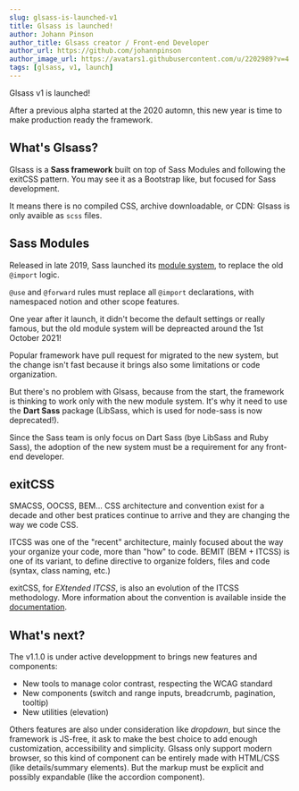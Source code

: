 ```yaml
---
slug: glsass-is-launched-v1
title: Glsass is launched!
author: Johann Pinson
author_title: Glsass creator / Front-end Developer
author_url: https://github.com/johannpinson
author_image_url: https://avatars1.githubusercontent.com/u/2202989?v=4
tags: [glsass, v1, launch]
---
```


Glsass v1 is launched!

After a previous alpha started at the 2020 automn, this new year is time to make
production ready the framework.

## What's Glsass?

Glsass is a **Sass framework** built on top of Sass Modules and following the
exitCSS pattern. You may see it as a Bootstrap like, but focused for Sass
development.

It means there is no compiled CSS, archive downloadable, or CDN: Glsass is only
avaible as `scss` files.

<!--truncate-->

## Sass Modules

Released in late 2019, Sass launched its
[module system](https://sass-lang.com/blog/the-module-system-is-launched), to
replace the old `@import` logic.

`@use` and `@forward` rules must replace all `@import` declarations, with
namespaced notion and other scope features.

One year after it launch, it didn't become the default settings or really
famous, but the old module system will be depreacted around the 1st October
2021!

Popular framework have pull request for migrated to the new system, but the
change isn't fast because it brings also some limitations or code organization.

But there's no problem with Glsass, because from the start, the framework is
thinking to work only with the new module system. It's why it need to use the
**Dart Sass** package (LibSass, which is used for node-sass is now deprecated!).

Since the Sass team is only focus on Dart Sass (bye LibSass and Ruby Sass), the
adoption of the new system must be a requirement for any front-end developer.

## exitCSS

SMACSS, OOCSS, BEM... CSS architecture and convention exist for a decade and
other best pratices continue to arrive and they are changing the way we code
CSS.

ITCSS was one of the "recent" architecture, mainly focused about the way your
organize your code, more than "how" to code. BEMIT (BEM + ITCSS) is one of its
variant, to define directive to organize folders, files and code (syntax, class
naming, etc.)

exitCSS, for _EXtended ITCSS_, is also an evolution of the ITCSS methodology.
More information about the convention is available inside the
[documentation](/docs/exitCSS).

## What's next?

The v1.1.0 is under active developpment to brings new features and components:

- New tools to manage color contrast, respecting the WCAG standard
- New components (switch and range inputs, breadcrumb, pagination, tooltip)
- New utilities (elevation)

Others features are also under consideration like _dropdown_, but since the
framework is JS-free, it ask to make the best choice to add enough
customization, accessibility and simplicity. Glsass only support modern browser,
so this kind of component can be entirely made with HTML/CSS (like
details/summary elements). But the markup must be explicit and possibly
expandable (like the accordion component).
